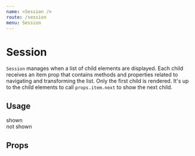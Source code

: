 ```yaml
---
name: <Session />
route: /session
menu: Session
---
```




# Session

`Session` manages when a list of child elements are displayed. Each child receives an item prop that contains methods and properties related to navigating and transforming the list. Only the first child is rendered. It's up to the child elements to call `props.item.next` to show the next child.

## Usage
<Playground>
  <Session>
    <div>shown</div>
    <div>not shown</div>
  </Session>
</Playground>

## Props
<Props of={Session} />
